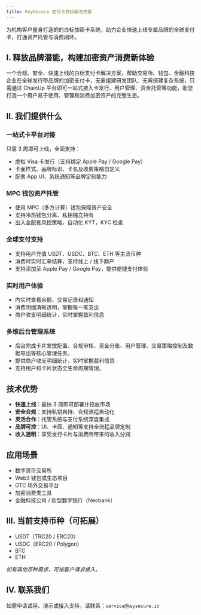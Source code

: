 ```yaml
---
title: KeySecure 支付卡白标解决方案
---
```


为机构客户量身打造的的白标加密卡系统，助力企业快速上线专属品牌的全球支付卡，打通资产托管与消费闭环。

## I. 释放品牌潜能，构建加密资产消费新体验

一个合规、安全、快速上线的白标支付卡解决方案，帮助交易所、钱包、金融科技企业在全球发行带品牌的加密支付卡，无需组建研发团队、无需搭建复杂系统，只需通过 ChainUp 平台即可一站式接入卡发行、用户管理、资金托管等功能，助您打造一个用户易于使用、管理和消费加密资产的完整生态。


## II. 我们提供什么

### 一站式卡平台对接

只需 3 周即可上线，全面支持：

- 虚拟 Visa 卡发行（支持绑定 Apple Pay / Google Pay）
- 卡面样式、品牌标识、卡名及收费策略自定义
- 配套 App UI、系统通知等品牌定制能力

### MPC 钱包资产托管

- 使用 MPC（多方计算）钱包保障资产安全
- 支持冷热钱包分离、私钥独立持有
- 出入金配套风控策略，自动化 KYT，KYC 检查

### 全球支付支持

- 支持用户充值 USDT、USDC、BTC、ETH 等主流币种
- 消费时实时汇率结算，支持线上 / 线下商户
- 支持添加至 Apple Pay / Google Pay，提供便捷支付体验

### 实时用户体验

- 内实时查看余额、交易记录和通知
- 消费明细清晰透明，掌握每一笔支出
- 商户收支明细统计，实时掌握盈利信息


###  多维后台管理系统
- 后台完成卡片发放配置、合规审核、资金分账、用户管理、交易策略控制及数据导出等核心管理任务。
- 提供商户收支明细统计，实时掌握盈利信息
- 支持用户和卡片状态全生命周期管理。

## 技术优势
- **快速上线**：最快 3 周即可部署并投放市场
- **安全合规**：支持私钥自持、合规流程自动化
- **灵活合作**：托管系统与支付系统深度集成
- **品牌可控**：UI、卡面、通知等支持全流程品牌定制
- **收入透明**：享受发行卡片与消费所带来的收入分润

## 应用场景

- 数字货币交易所  
- Web3 钱包或生态项目  
- OTC 场外交易平台  
- 加密消费类工具  
- 金融科技公司 / 新型数字银行（Neobank）


## III. 当前支持币种（可拓展）

- USDT（TRC20 / ERC20）  
- USDC（ERC20 / Polygon）  
- BTC  
- ETH  

*如有其他币种需求，可按客户请求接入。*

## Ⅳ. 联系我们

如需申请试用、演示或接入支持，请联系：`service@keysecure.io`